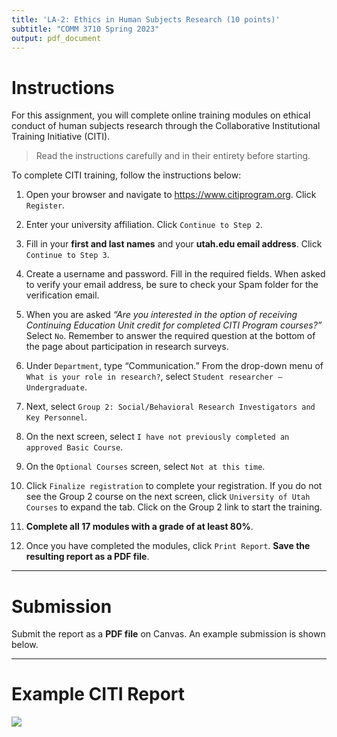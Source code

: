 ```yaml
---
title: 'LA-2: Ethics in Human Subjects Research (10 points)'
subtitle: "COMM 3710 Spring 2023"
output: pdf_document
---
```


# Instructions

For this assignment, you will complete online training modules on ethical conduct of human subjects research through the Collaborative Institutional Training Initiative (CITI).

> Read the instructions carefully and  in their entirety before starting.

To complete CITI training, follow the instructions below:

1. Open your browser and navigate to [https://www.citiprogram.org](https://www.citiprogram.org/). Click `Register`.

2. Enter your university affiliation. Click `Continue to Step 2`.

3. Fill in your **first and last names** and your **utah.edu email address**. Click `Continue to Step 3`.

4. Create a username and password. Fill in the required fields. When asked to verify your email address, be sure to check your Spam folder for the verification email.

5. When you are asked *"Are you interested in the option of receiving Continuing Education Unit credit for completed CITI Program courses?"* Select `No`. Remember to answer the required question at the bottom of the page about participation in research surveys.

6. Under `Department`, type "Communication." From the drop-down menu of `What is your role in research?`, select `Student researcher – Undergraduate`.

7. Next, select `Group 2: Social/Behavioral Research Investigators and Key Personnel`.

8. On the next screen, select `I have not previously completed an approved Basic Course`.

9. On the `Optional Courses` screen, select `Not at this time`.

10. Click `Finalize registration` to complete your registration. If you do not see the Group 2 course on the next screen, click `University of Utah Courses` to expand the tab. Click on the Group 2 link to start the training.

11. **Complete all 17 modules with a grade of at least 80%**.

12. Once you have completed the modules, click `Print Report`. **Save the resulting report as a PDF file**.

---

# Submission
Submit the report as a **PDF file** on Canvas. An example submission is shown below.

---

# Example CITI Report
![](LA-2_CITIex.png)



